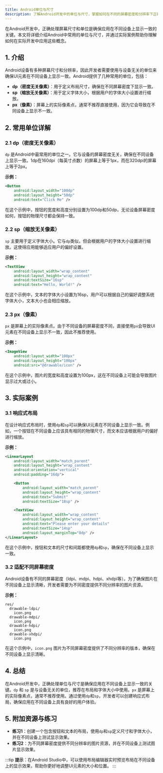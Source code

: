 ```yaml
---
title: Android单位与尺寸
description: 了解Android开发中的单位与尺寸，掌握如何在不同的屏幕密度和分辨率下正确使用dp、sp、px等单位。
---
```


在Android开发中，正确处理屏幕尺寸和单位是确保应用在不同设备上显示一致的关键。本文将详细介绍Android中常用的单位与尺寸，并通过实际案例帮助你理解如何在实际开发中应用这些概念。

## 1. 介绍

Android设备有多种屏幕尺寸和分辨率，因此开发者需要使用与设备无关的单位来确保UI元素在不同设备上显示一致。Android提供了几种常用的单位，包括：

- **dp（密度无关像素）**：用于定义布局尺寸，确保在不同屏幕密度下显示一致。
- **sp（缩放无关像素）**：用于定义字体大小，根据用户的字体大小设置进行缩放。
- **px（像素）**：屏幕上的实际像素点，通常不推荐直接使用，因为它会导致在不同设备上显示不一致。

## 2. 常用单位详解

### 2.1 dp（密度无关像素）

`dp` 是Android中最常用的单位之一。它与设备的屏幕密度无关，确保在不同设备上显示一致。1dp在160dpi（每英寸点数）的屏幕上等于1px，而在320dpi的屏幕上等于2px。

**示例：**
```xml
<Button
    android:layout_width="100dp"
    android:layout_height="50dp"
    android:text="Click Me" />
```
在这个示例中，按钮的宽度和高度分别设置为100dp和50dp，无论设备屏幕密度如何，按钮的物理尺寸都会保持一致。

### 2.2 sp（缩放无关像素）

`sp` 主要用于定义字体大小。它与`dp`类似，但会根据用户的字体大小设置进行缩放。这使得应用能够适应用户的偏好设置。

**示例：**
```xml
<TextView
    android:layout_width="wrap_content"
    android:layout_height="wrap_content"
    android:textSize="16sp"
    android:text="Hello, World!" />
```
在这个示例中，文本的字体大小设置为16sp，用户可以根据自己的偏好调整系统字体大小，文本大小也会相应缩放。

### 2.3 px（像素）

`px` 是屏幕上的实际像素点。由于不同设备的屏幕密度不同，直接使用`px`会导致UI元素在不同设备上显示不一致，因此不推荐使用。

**示例：**
```xml
<ImageView
    android:layout_width="100px"
    android:layout_height="100px"
    android:src="@drawable/icon" />
```
在这个示例中，图片的宽度和高度设置为100px，这在不同设备上可能会导致图片显示过大或过小。

## 3. 实际案例

### 3.1 响应式布局

在设计响应式布局时，使用`dp`和`sp`可以确保UI元素在不同设备上显示一致。例如，一个按钮在不同设备上应该具有相同的物理尺寸，而文本应该根据用户的偏好进行缩放。

**示例：**
```xml
<LinearLayout
    android:layout_width="match_parent"
    android:layout_height="wrap_content"
    android:orientation="vertical"
    android:padding="16dp">

    <Button
        android:layout_width="match_parent"
        android:layout_height="wrap_content"
        android:text="Submit"
        android:textSize="18sp" />

    <TextView
        android:layout_width="wrap_content"
        android:layout_height="wrap_content"
        android:text="Please enter your details"
        android:textSize="14sp"
        android:layout_marginTop="8dp" />
</LinearLayout>
```
在这个示例中，按钮和文本的尺寸和间距都使用`dp`和`sp`，确保在不同设备上显示一致。

### 3.2 适配不同屏幕密度

Android设备有不同的屏幕密度（ldpi、mdpi、hdpi、xhdpi等）。为了确保图片在不同设备上显示清晰，开发者需要为不同密度提供不同分辨率的图片资源。

**示例：**
```
res/
  drawable-ldpi/
    icon.png
  drawable-mdpi/
    icon.png
  drawable-hdpi/
    icon.png
  drawable-xhdpi/
    icon.png
```
在这个示例中，`icon.png` 图片为不同屏幕密度提供了不同分辨率的版本，确保在不同设备上显示清晰。

## 4. 总结

在Android开发中，正确处理单位与尺寸是确保应用在不同设备上显示一致的关键。`dp` 和 `sp` 是与设备无关的单位，推荐在布局和字体大小中使用。`px` 是屏幕上的实际像素点，通常不推荐使用。通过使用`dp`和`sp`，开发者可以创建响应式布局，确保应用在不同设备上具有良好的用户体验。

## 5. 附加资源与练习

- **练习1**：创建一个包含按钮和文本的布局，使用`dp`和`sp`定义尺寸和字体大小，并在不同设备上测试显示效果。
- **练习2**：为不同屏幕密度提供不同分辨率的图片资源，并在不同设备上测试图片显示效果。

:::tip
**提示**：在Android Studio中，可以使用布局编辑器实时预览布局在不同设备上的显示效果，帮助你更好地调整UI元素的大小和位置。
:::